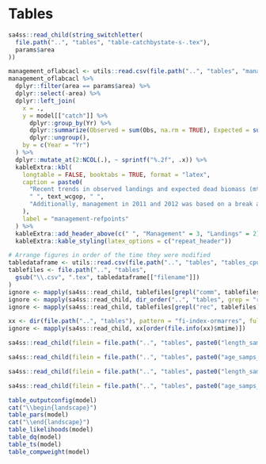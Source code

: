 \clearpage
<!--
to do onboarding sa4ss - move this to sa4ss.sty so everyone's figures hold their order
https://stackoverflow.com/questions/29696172/how-to-hold-figure-position-with-figure-caption-in-pdf-output-of-knitr
-->
\floatplacement{table}{H}
# Tables

```r
sa4ss::read_child(string_switchletter(
  file.path("..", "tables", "table-catchbystate-s-.tex"),
  params$area
))
```

```r
management_oflabcacl <- utils::read.csv(file.path("..", "tables", "management-oflabcacl.csv"))
management_oflabcacl %>%
  dplyr::filter(area == params$area) %>%
  dplyr::select(-area) %>%
  dplyr::left_join(
    x = .,
    y = model[["catch"]] %>%
      dplyr::group_by(Yr) %>%
      dplyr::summarize(Observed = sum(Obs, na.rm = TRUE), Expected = sum(kill_bio, na.rm = TRUE), .groups = "keep") %>%
      dplyr::ungroup(),
    by = c(Year = "Yr")
  ) %>%
  dplyr::mutate_at(2:NCOL(.), ~ sprintf("%.2f", .x)) %>%
  kableExtra::kbl(
    longtable = FALSE, booktabs = TRUE, format = "latex",
    caption = paste0(
      "Recent trends in observed landings and expected dead biomass (mt) relative to management guidelines (\\glsentrylong{ofl}, \\glsentryshort{ofl}; \\glsentrylong{abc}, \\glsentryshort{abc}; \\glsentrylong{acl}, \\glsentryshort{acl}). Expected dead biomass represents the total landings plus the model-estimated dead discard biomass.",
      " ", text_wcgop, " ",
      "Additionally, management in 2011 and 2012 was based on a break at 42\\textdegree00\\textquotesingle N versus all other years used \\CapeM."
    ),
    label = "management-refpoints"
  ) %>%
  kableExtra::add_header_above(c(" ", "Management" = 3, "Landings" = 2)) %>%
  kableExtra::kable_styling(latex_options = c("repeat_header"))
```

```r
# Arrange figures in order of the time they were modified
tabledataframe <- utils::read.csv(file.path("..", "tables", "tables_cpue.csv"))
tablefiles <- file.path("..", "tables",
  gsub("\\.csv", ".tex", tabledataframe[["filename"]])
)
ignore <- mapply(sa4ss::read_child, tablefiles[grepl("comm", tablefiles)])
ignore <- mapply(sa4ss::read_child, dir_order("..", "tables", grep = "reccpuewa"))
ignore <- mapply(sa4ss::read_child, tablefiles[grepl("rec", tablefiles)])
```

```r
xx <- dir(file.path("..", "tables"), pattern = "fi-index-ormarres", full.names= TRUE)
ignore <- mapply(sa4ss::read_child, xx[order(file.info(xx)$mtime)])
```

<!-- Sample size tables -->
```r

sa4ss::read_child(filein = file.path("..", "tables", paste0("length_samps_", params$area, ".tex")))

sa4ss::read_child(filein = file.path("..", "tables", paste0("age_samps_", params$area, ".tex")))
```

<!-- Sample size tables for commercial by state -->
```r

sa4ss::read_child(filein = file.path("..", "tables", paste0("length_samps_comm_byState_", params$area, ".tex")))

sa4ss::read_child(filein = file.path("..", "tables", paste0("age_samps_comm_byState_", params$area, ".tex")))
```


<!-- ====================================================================== -->
<!-- 30model tables -->
<!-- ====================================================================== -->
```r
table_outputconfig(model)
cat("\\begin{landscape}")
table_pars(model)
cat("\\end{landscape}")
table_likelihoods(model)
table_dq(model)
table_ts(model)
table_compweight(model)
```

<!-- ====================================================================== -->
<!-- 30model sensitivity tables -->
<!-- ====================================================================== -->
\begin{landscape}
```r
table_sens(string_switchletter("../tables/sens_table_s_bio_rec.csv", params$area))
table_sens(string_switchletter("../tables/sens_table_s_index.csv", params$area))
```
\end{landscape}
